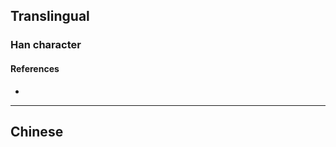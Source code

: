 {{character info}}
==Translingual==

===Han character===
{{Han char|rn=46|rad=山|as=02|sn=5|four=|canj=UNHS|ids=⿰山乃}}

====References====
* {{Han ref|kx=0307.131|hdz=10760.181|uh=5C77|ud=23671}}

----

==Chinese==
{{zh-see|會|v}}